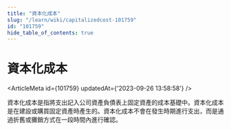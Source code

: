```yaml
---
title: "資本化成本"
slug: "/learn/wiki/capitalizedcost-101759"
id: "101759"
hide_table_of_contents: true
---
```



# 資本化成本

<ArticleMeta id={101759} updatedAt={'2023-09-26 13:58:58'} />
<div className='border-solid border-b border-t-0 my-4 border-[var(--ifm-color-gray-300)]' />

資本化成本是指將支出記入公司資產負債表上固定資產的成本基礎中。資本化成本是在建設或購買固定資產時產生的。資本化成本不會在發生時期進行支出，而是通過折舊或攤銷方式在一段時間內進行確認。
